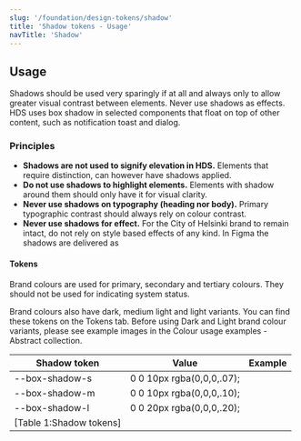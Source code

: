 ```yaml
---
slug: '/foundation/design-tokens/shadow'
title: 'Shadow tokens - Usage'
navTitle: 'Shadow'
---
```




## Usage

Shadows should be used very sparingly if at all and always only to allow greater visual contrast between elements. Never use shadows as effects. HDS uses box shadow in selected components that float on top of other content, such as notification toast and dialog.

### Principles

- **Shadows are not used to signify elevation in HDS.** Elements that require distinction, can however have shadows applied.
- **Do not use shadows to highlight elements.** Elements with shadow around them should only have it for visual clarity.
- **Never use shadows on typography (heading nor body).** Primary typographic contrast should always rely on colour contrast.
- **Never use shadows for effect.** For the City of Helsinki brand to remain intact, do not rely on style based effects of any kind. In Figma the shadows are delivered as 

#### Tokens

Brand colours are used for primary, secondary and tertiary colours. They should not be used for indicating system status.

Brand colours also have dark, medium light and light variants. You can find these tokens on the Tokens tab. Before using Dark and Light brand colour variants, please see example images in the <ExternalLink href="https://share.goabstract.com/30c40134-681b-4f96-9dfc-ee6d32c2f1eb">Colour usage examples - Abstract collection</ExternalLink>.

| Shadow token            | Value                       | Example                                                                                     |
| ----------------------- | --------------------------- | ------------------------------------------------------------------------------------------- |
| --box-shadow-s          | 0 0 10px rgba(0,0,0,.07);   | <ColorExample color="var(--color-bus)" name="Bus brand colour example" />                   |
| --box-shadow-m          | 0 0 10px rgba(0,0,0,.10);   | <ColorExample color="var(--color-coat-of-arms)" name="Coat of Arms brand colour example" /> |
| --box-shadow-l          | 0 0 20px rgba(0,0,0,.20);   | <ColorExample color="var(--color-gold)" name="Gold brand colour example" />                 |
| [Table 1:Shadow tokens] |



